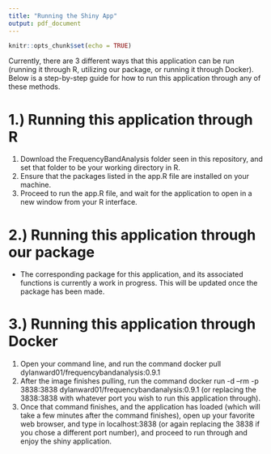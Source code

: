 ```yaml
---
title: "Running the Shiny App"
output: pdf_document
---
```


```r
knitr::opts_chunk$set(echo = TRUE)
```

Currently, there are 3 different ways that this application can be run (running it through R, utilizing our package, or running it through Docker). Below is a step-by-step guide for how to run this application through any of these methods. 

# 1.) Running this application through R

1. Download the FrequencyBandAnalysis folder seen in this repository, and set that folder to be your working directory in R.
2. Ensure that the packages listed in the app.R file are installed on your machine.
3. Proceed to run the app.R file, and wait for the application to open in a new window from your R interface.

# 2.) Running this application through our package

- The corresponding package for this application, and its associated functions is currently a work in progress. This will be updated once the package has been made.

# 3.) Running this application through Docker

1. Open your command line, and run the command docker pull dylanward01/frequencybandanalysis:0.9.1
2. After the image finishes pulling, run the command docker run -d --rm -p 3838:3838 dylanward01/frequencybandanalysis:0.9.1 (or replacing the 3838:3838 with whatever port you wish to run this application through).
3. Once that command finishes, and the application has loaded (which will take a few minutes after the command finishes), open up your favorite web browser, and type in localhost:3838 (or again replacing the 3838 if you chose a different port number), and proceed to run through and enjoy the shiny application.